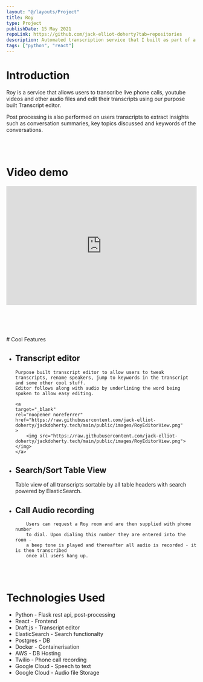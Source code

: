 ```yaml
---
layout: "@/layouts/Project"
title: Roy
type: Project
publishDate: 15 May 2021
repoLink: https://github.com/jack-elliot-doherty?tab=repositories
description: Automated transcription service that I built as part of a team of 2 for university.
tags: ["python", "react"]
---
```


# Introduction

Roy is a service that allows users to transcribe live phone calls,
youtube videos and other audio files and edit their transcripts using
our purpose built Transcript editor.

Post processing is also performed on users transcripts to extract insights
such as conversation summaries, key topics discussed and keywords of the conversations.

<br></br>

# Video demo

<iframe
    height="315px"
    width="100%"
    src="https://www.youtube.com/embed/Eplnbexf_NQ"
    frameborder="0"
    allow="accelerometer; autoplay; clipboard-write; encrypted-media; gyroscope; picture-in-picture"
    allowfullscreen

> </iframe>

<br></br>
<br></br># Cool Features

- ## Transcript editor

      Purpose built transcript editor to allow users to tweak
      transcripts, rename speakers, jump to keywords in the transcript and some other cool stuff.
      Editor follows along with audio by underlining the word being spoken to allow easy editing.

      <a
      target="_blank"
      rel="noopener noreferrer"
      href="https://raw.githubusercontent.com/jack-elliot-doherty/jackdoherty.tech/main/public/images/RoyEditorView.png"
      >
          <img src="https://raw.githubusercontent.com/jack-elliot-doherty/jackdoherty.tech/main/public/images/RoyEditorView.png"></img>
      </a>

- ## Search/Sort Table View

  Table view of all transcripts sortable by all table headers
  with search powered by ElasticSearch.

- ## Call Audio recording

          Users can request a Roy room and are then supplied with phone number
          to dial. Upon dialing this number they are entered into the room -
          a beep tone is played and thereafter all audio is recorded - it is then transcribed
          once all users hang up.

  <br></br>

# Technologies Used

- Python - Flask rest api, post-processing
- React - Frontend
- Draft.js - Transcript editor
- ElasticSearch - Search functionalty
- Postgres - DB
- Docker - Containerisation
- AWS - DB Hosting
- Twilio - Phone call recording
- Google Cloud - Speech to text
- Google Cloud - Audio file Storage
